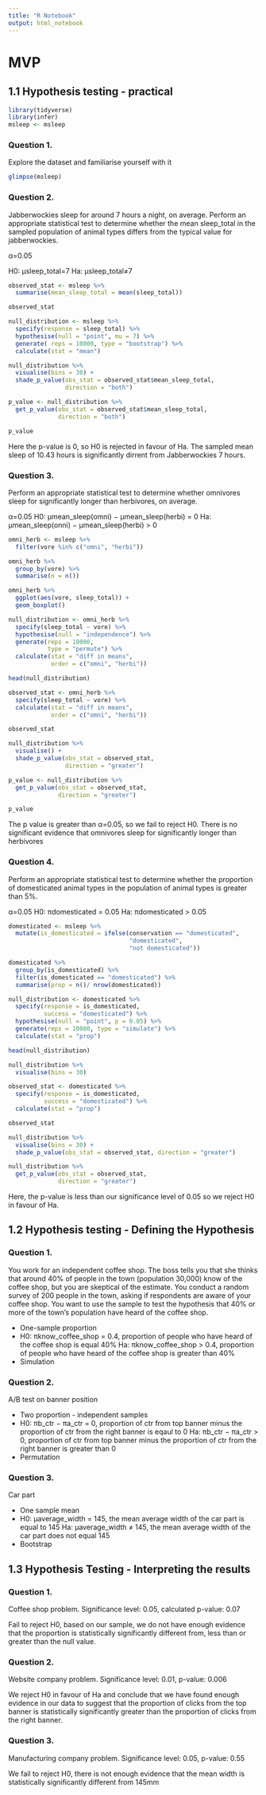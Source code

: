 ```yaml
---
title: "R Notebook"
output: html_notebook
---
```


# MVP

## 1.1 Hypothesis testing - practical

```r
library(tidyverse)
library(infer)
msleep <- msleep
```

### Question 1.
Explore the dataset and familiarise yourself with it

```r
glimpse(msleep)
```

### Question 2.
Jabberwockies sleep for around 7 hours a night, on average. Perform an appropriate statistical test to determine whether the mean sleep_total in the sampled population of animal types differs from the typical value for jabberwockies.

α=0.05

H0: μsleep_total=7
Ha: μsleep_total≠7
```r
observed_stat <- msleep %>%
  summarise(mean_sleep_total = mean(sleep_total))

observed_stat
```
```r
null_distribution <- msleep %>%
  specify(response = sleep_total) %>%
  hypothesise(null = "point", mu = 7) %>%
  generate( reps = 10000, type = "bootstrap") %>%
  calculate(stat = "mean")

null_distribution %>%
  visualise(bins = 30) +
  shade_p_value(obs_stat = observed_stat$mean_sleep_total,
                direction = "both")
```
```r
p_value <- null_distribution %>%
  get_p_value(obs_stat = observed_stat$mean_sleep_total,
              direction = "both")

p_value
```
Here the p-value is 0, so H0 is rejected in favour of Ha. The sampled mean sleep of 10.43 hours is significantly dirrent from Jabberwockies 7 hours.


### Question 3.
Perform an appropriate statistical test to determine whether omnivores sleep for significantly longer than herbivores, on average.

α=0.05
H0: μmean_sleep(omni) − μmean_sleep(herbi) = 0
Ha: μmean_sleep(onni) − μmean_sleep(herbi) > 0

```r
omni_herb <- msleep %>%
  filter(vore %in% c("omni", "herbi"))

omni_herb %>%
  group_by(vore) %>%
  summarise(n = n())
```
```r
omni_herb %>%
  ggplot(aes(vore, sleep_total)) +
  geom_boxplot()
```

```r
null_distribution <- omni_herb %>%
  specify(sleep_total ~ vore) %>%
  hypothesise(null = "independence") %>%
  generate(reps = 10000,
           type = "permute") %>%
  calculate(stat = "diff in means",
            order = c("omni", "herbi"))

head(null_distribution)
```
```r
observed_stat <- omni_herb %>%
  specify(sleep_total ~ vore) %>%
  calculate(stat = "diff in means",
            order = c("omni", "herbi"))

observed_stat
```
```r
null_distribution %>%
  visualise() +
  shade_p_value(obs_stat = observed_stat,
                direction = "greater")
```
```r
p_value <- null_distribution %>%
  get_p_value(obs_stat = observed_stat,
              direction = "greater")

p_value
```

The p value is greater than α=0.05, so we fail to reject H0. There is no significant evidence that omnivores sleep for significantly longer than herbivores

### Question 4.
Perform an appropriate statistical test to determine whether the proportion of domesticated animal types in the population of animal types is greater than 5%.

α=0.05
H0: πdomesticated = 0.05
Ha: πdomesticated > 0.05

```r
domesticated <- msleep %>%
  mutate(is_domesticated = ifelse(conservation == "domesticated",
                                  "domesticated",
                                  "not domesticated"))

domesticated %>%
  group_by(is_domesticated) %>%
  filter(is_domesticated == "domesticated") %>%
  summarise(prop = n()/ nrow(domesticated))
```

```r
null_distribution <- domesticated %>%
  specify(response = is_domesticated,
          success = "domesticated") %>%
  hypothesise(null = "point", p = 0.05) %>%
  generate(reps = 10000, type = "simulate") %>%
  calculate(stat = "prop")

head(null_distribution)
```

```r
null_distribution %>%
  visualise(bins = 30)
```

```r
observed_stat <- domesticated %>%
  specify(response = is_domesticated,
          success = "domesticated") %>%
  calculate(stat = "prop")

observed_stat
```

```r
null_distribution %>%
  visualise(bins = 30) +
  shade_p_value(obs_stat = observed_stat, direction = "greater")
```

```r
null_distribution %>%
  get_p_value(obs_stat = observed_stat,
              direction = "greater")
```
Here, the p-value is less than our significance level of 0.05 so we reject H0 in favour of Ha.


## 1.2 Hypothesis testing - Defining the Hypothesis

### Question 1.
You work for an independent coffee shop. The boss tells you that she thinks that around 40% of people in the town (population 30,000) know of the coffee shop, but you are skeptical of the estimate. You conduct a random survey of 200 people in the town, asking if respondents are aware of your coffee shop. You want to use the sample to test the hypothesis that 40% or more of the town’s population have heard of the coffee shop.


* One-sample proportion
* H0: πknow_coffee_shop = 0.4, proportion of people who have heard of the coffee shop is equal 40%
  Ha: πknow_coffee_shop > 0.4, proportion of people who have heard of the coffee shop is greater than 40%
* Simulation

### Question 2.

A/B test on banner position

* Two proportion - independent samples
* H0: πb_ctr − πa_ctr = 0, proportion of ctr from top banner minus the proportion of ctr from the right banner is eqaul to 0
  Ha: πb_ctr − πa_ctr > 0, proportion of ctr from top banner minus the proportion of ctr from the right banner is greater than 0
* Permutation

### Question 3.

Car part

* One sample mean
* H0: μaverage_width = 145, the mean average width of the car part is equal to 145 
  Ha: μaverage_width ≠ 145, the mean average width of the car part does not equal 145
* Bootstrap

## 1.3 Hypothesis Testing - Interpreting the results

### Question 1.

Coffee shop problem. Significance level: 0.05, calculated p-value: 0.07

Fail to reject H0, based on our sample, we do not have enough evidence that the proportion is statistically significantly different from, less than or greater than the null value.

### Question 2.

Website company problem. Significance level: 0.01, p-value: 0.006

We reject H0 in favour of Ha and conclude that we have found enough evidence in our data to suggest that the proportion of clicks from the top banner is statistically significantly greater than the proportion of clicks from the right banner.

### Question 3.

Manufacturing company problem. Significance level: 0.05, p-value: 0.55

We fail to reject H0, there is not enough evidence that the mean width is statistically significantly different from 145mm